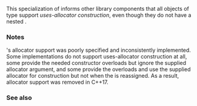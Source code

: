 {{cpp/title|uses_allocator&lt;small&gt;&lt;std::function&gt;&lt;/small&gt;}}
{{cpp/utility/functional/function/navbar}}
{{dcl begin}}
{{dcl header | functional}}
{{dcl | since=c++11 | until=c++17 |
template&lt; class R, class... ArgTypes, class Alloc &gt;
struct uses_allocator&lt;std::function&lt;R(ArgTypes...)&gt;, Alloc&gt; : std::true_type { };
}}
{{dcl end}}

This specialization of {{lc|std::uses_allocator}} informs other library components that all objects of type {{lc|std::function}} support ''uses-allocator construction'', even though they do not have a nested {{tt|allocator_type}}. 

===Notes===

{{tt|std::function}}'s allocator support was poorly specified and inconsistently implemented. Some implementations do not support uses-allocator construction at all, some provide the needed constructor overloads but ignore the supplied allocator argument, and some provide the overloads and use the supplied allocator for construction but not when the {{tt|std::function}} is reassigned. As a result, allocator support was removed in C++17.

{{cpp/types/integral_constant/inherit2 |{{c|true}}|bool}}

===See also===
{{dsc begin}}
{{dsc inc | cpp/memory/dsc uses_allocator}}
{{dsc end}}

{{langlinks|de|es|fr|it|ja|pt|ru|zh}}